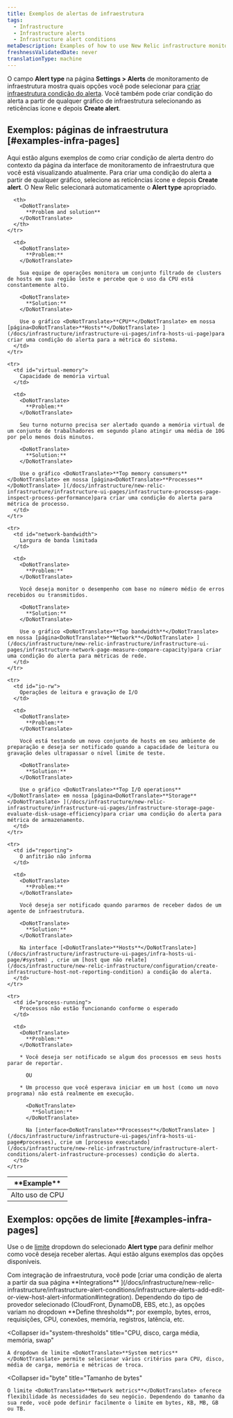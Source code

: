 ```yaml
---
title: Exemplos de alertas de infraestrutura
tags:
  - Infrastructure
  - Infrastructure alerts
  - Infrastructure alert conditions
metaDescription: Examples of how to use New Relic infrastructure monitoring to create alert conditions for your business needs.
freshnessValidatedDate: never
translationType: machine
---
```


O campo <DoNotTranslate>**Alert type**</DoNotTranslate> na página <DoNotTranslate>**Settings > Alerts**</DoNotTranslate> de monitoramento de infraestrutura mostra quais opções você pode selecionar para [criar infraestrutura condição do alerta](/docs/infrastructure/new-relic-infrastructure/infrastructure-alert-conditions/infrastructure-alerts-add-edit-or-view-host-alert-information). Você também pode criar condição do alerta a partir de qualquer gráfico de infraestrutura selecionando as reticências <Icon name="fe-more-horizontal"/> ícone e depois <DoNotTranslate>**Create alert**</DoNotTranslate>.

## Exemplos: páginas de infraestrutura [#examples-infra-pages]

Aqui estão alguns exemplos de como criar condição de alerta dentro do contexto da página da interface de monitoramento de infraestrutura que você está visualizando atualmente. Para criar uma condição do alerta a partir de qualquer gráfico, selecione as reticências <Icon name="fe-more-horizontal"/> ícone e depois <DoNotTranslate>**Create alert**</DoNotTranslate>. O New Relic selecionará automaticamente o <DoNotTranslate>**Alert type**</DoNotTranslate> apropriado.

<table>
  <thead>
    <tr>
      <th style={{ width: "200px" }}>
        <DoNotTranslate>
          **Example**
        </DoNotTranslate>
      </th>

      <th>
        <DoNotTranslate>
          **Problem and solution**
        </DoNotTranslate>
      </th>
    </tr>
  </thead>

  <tbody>
    <tr>
      <td id="cpu-usage">
        Alto uso de CPU
      </td>

      <td>
        <DoNotTranslate>
          **Problem:**
        </DoNotTranslate>

        Sua equipe de operações monitora um conjunto filtrado de clusters de hosts em sua região leste e percebe que o uso da CPU está constantemente alto.

        <DoNotTranslate>
          **Solution:**
        </DoNotTranslate>

        Use o gráfico <DoNotTranslate>**CPU**</DoNotTranslate> em nossa [página<DoNotTranslate>**Hosts**</DoNotTranslate> ](/docs/infrastructure/infrastructure-ui-pages/infra-hosts-ui-page)para criar uma condição do alerta para a métrica do sistema.
      </td>
    </tr>

    <tr>
      <td id="virtual-memory">
        Capacidade de memória virtual
      </td>

      <td>
        <DoNotTranslate>
          **Problem:**
        </DoNotTranslate>

        Seu turno noturno precisa ser alertado quando a memória virtual de um conjunto de trabalhadores em segundo plano atingir uma média de 10G por pelo menos dois minutos.

        <DoNotTranslate>
          **Solution:**
        </DoNotTranslate>

        Use o gráfico <DoNotTranslate>**Top memory consumers**</DoNotTranslate> em nossa [página<DoNotTranslate>**Processes**</DoNotTranslate> ](/docs/infrastructure/new-relic-infrastructure/infrastructure-ui-pages/infrastructure-processes-page-inspect-process-performance)para criar uma condição do alerta para métrica de processo.
      </td>
    </tr>

    <tr>
      <td id="network-bandwidth">
        Largura de banda limitada
      </td>

      <td>
        <DoNotTranslate>
          **Problem:**
        </DoNotTranslate>

        Você deseja monitor o desempenho com base no número médio de erros recebidos ou transmitidos.

        <DoNotTranslate>
          **Solution:**
        </DoNotTranslate>

        Use o gráfico <DoNotTranslate>**Top bandwidth**</DoNotTranslate> em nossa [página<DoNotTranslate>**Network**</DoNotTranslate> ](/docs/infrastructure/new-relic-infrastructure/infrastructure-ui-pages/infrastructure-network-page-measure-compare-capacity)para criar uma condição do alerta para métricas de rede.
      </td>
    </tr>

    <tr>
      <td id="io-rw">
        Operações de leitura e gravação de I/O
      </td>

      <td>
        <DoNotTranslate>
          **Problem:**
        </DoNotTranslate>

        Você está testando um novo conjunto de hosts em seu ambiente de preparação e deseja ser notificado quando a capacidade de leitura ou gravação deles ultrapassar o nível limite de teste.

        <DoNotTranslate>
          **Solution:**
        </DoNotTranslate>

        Use o gráfico <DoNotTranslate>**Top I/O operations**</DoNotTranslate> em nossa [página<DoNotTranslate>**Storage**</DoNotTranslate> ](/docs/infrastructure/new-relic-infrastructure/infrastructure-ui-pages/infrastructure-storage-page-evaluate-disk-usage-efficiency)para criar uma condição do alerta para métrica de armazenamento.
      </td>
    </tr>

    <tr>
      <td id="reporting">
        O anfitrião não informa
      </td>

      <td>
        <DoNotTranslate>
          **Problem:**
        </DoNotTranslate>

        Você deseja ser notificado quando pararmos de receber dados de um agente de infraestrutura.

        <DoNotTranslate>
          **Solution:**
        </DoNotTranslate>

        Na interface [<DoNotTranslate>**Hosts**</DoNotTranslate>](/docs/infrastructure/infrastructure-ui-pages/infra-hosts-ui-page/#system) , crie um [host que não relate](/docs/infrastructure/new-relic-infrastructure/configuration/create-infrastructure-host-not-reporting-condition) a condição do alerta.
      </td>
    </tr>

    <tr>
      <td id="process-running">
        Processos não estão funcionando conforme o esperado
      </td>

      <td>
        <DoNotTranslate>
          **Problem:**
        </DoNotTranslate>

        * Você deseja ser notificado se algum dos processos em seus hosts parar de reportar.

          OU

        * Um processo que você esperava iniciar em um host (como um novo programa) não está realmente em execução.

          <DoNotTranslate>
            **Solution:**
          </DoNotTranslate>

          Na [interface<DoNotTranslate>**Processes**</DoNotTranslate> ](/docs/infrastructure/infrastructure-ui-pages/infra-hosts-ui-page#processes), crie um [processo executando](/docs/infrastructure/new-relic-infrastructure/infrastructure-alert-conditions/alert-infrastructure-processes) condição do alerta.
      </td>
    </tr>
  </tbody>
</table>

## Exemplos: opções de limite [#examples-infra-pages]

Use o de [limite](/docs/alerts/new-relic-alerts/getting-started/alerts-glossary#alert-threshold) dropdown do selecionado <DoNotTranslate>**Alert type**</DoNotTranslate> para definir melhor como você deseja receber alertas. Aqui estão alguns exemplos das opções disponíveis.

<CollapserGroup>
  <Collapser
    id="integrations"
    title="Provedores de integração"
  >
    Com integração de infraestrutura, você pode [criar uma condição de alerta a partir da sua página <DoNotTranslate>**Integrations**</DoNotTranslate> ](/docs/infrastructure/new-relic-infrastructure/infrastructure-alert-conditions/infrastructure-alerts-add-edit-or-view-host-alert-information#integration). Dependendo do tipo de provedor selecionado (CloudFront, DynamoDB, EBS, etc.), as opções variam no dropdown <DoNotTranslate>**Define thresholds**</DoNotTranslate>; por exemplo, bytes, erros, requisições, CPU, conexões, memória, registros, latência, etc.
  </Collapser>

  <Collapser
    id="system-thresholds"
    title="CPU, disco, carga média, memória, swap"
  >
    A dropdown de limite <DoNotTranslate>**System metrics**</DoNotTranslate> permite selecionar vários critérios para CPU, disco, média de carga, memória e métricas de troca.
  </Collapser>

  <Collapser
    id="byte"
    title="Tamanho de bytes"
  >
    O limite <DoNotTranslate>**Network metrics**</DoNotTranslate> oferece flexibilidade às necessidades do seu negócio. Dependendo do tamanho da sua rede, você pode definir facilmente o limite em bytes, KB, MB, GB ou TB.
  </Collapser>
</CollapserGroup>